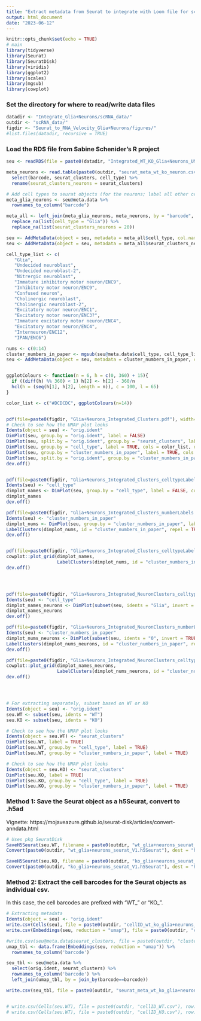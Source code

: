 ```yaml
---
title: "Extract metadata from Seurat to integrate with Loom file for scVelo RNA velocity"
output: html_document
date: "2023-06-12"
---
```


```r
knitr::opts_chunk$set(echo = TRUE)
# main
library(tidyverse)
library(Seurat)
library(SeuratDisk)
library(viridis)
library(ggplot2)
library(scales)
library(mgsub)
library(cowplot)

```

### Set the directory for where to read/write data files
```r
datadir <- "Integrate_Glia+Neurons/scRNA_data/"
outdir <- "scRNA_data/"
figdir <- "Seurat_to_RNA_Velocity_Glia+Neurons/figures/"
#list.files(datadir, recursive = TRUE)
```

### Load the RDS file from Sabine Schenider's R project
```r
seu <- readRDS(file = paste0(datadir, "Integrated_WT_KO_Glia+Neurons_UMAP.rds"))

meta_neurons <- read.table(paste0(outdir, "seurat_meta_wt_ko_neuron.csv"), sep=",", header=TRUE, row.names=1) %>%
  select(barcode, seurat_clusters, cell_type) %>%
  rename(seurat_clusters_neurons = seurat_clusters)

# Add cell types to seurat objects (for the neurons; label all other cells "glia")
meta_glia_neurons <- seu@meta.data %>%
  rownames_to_column("barcode")

meta_all <- left_join(meta_glia_neurons, meta_neurons, by = "barcode", unmatched = "error") %>%
  replace_na(list(cell_type = "Glia")) %>%
  replace_na(list(seurat_clusters_neurons = 20))

seu <- AddMetaData(object = seu, metadata = meta_all$cell_type, col.name = 'cell_type')
seu <- AddMetaData(object = seu, metadata = meta_all$seurat_clusters_neurons, col.name = 'seurat_clusters_neurons')

cell_type_list <- c(
   "Glia",
   "Undecided neuroblast",
   "Undecided neuroblast-2",
   "Nitrergic neuroblast",
   "Immature inhibitory motor neuron/ENC9",
   "Inhibitory motor neuron/ENC9",
   "Confused neuron",
   "Cholinergic neuroblast",
   "Cholinergic neuroblast-2",
   "Excitatory motor neuron/ENC1",
   "Excitatory motor neuron/ENC3?",
   "Immature excitatory motor neuron/ENC4",
   "Excitatory motor neuron/ENC4",
   "Interneuron/ENC12",
   "IPAN/ENC6")

nums <- c(0:14)
cluster_numbers_in_paper <- mgsub(seu@meta.data$cell_type, cell_type_list, nums, fixed = TRUE)
seu <- AddMetaData(object = seu, metadata = cluster_numbers_in_paper, col.name = 'cluster_numbers_in_paper')


ggplotColours <- function(n = 6, h = c(0, 360) + 15){
  if ((diff(h) %% 360) < 1) h[2] <- h[2] - 360/n
  hcl(h = (seq(h[1], h[2], length = n)), c = 100, l = 65)
}

color_list <- c("#DCDCDC", ggplotColours(n=14))


pdf(file=paste0(figdir, "Glia+Neurons_Integrated_Clusters.pdf"), width=15, height=15)
# Check to see how the UMAP plot looks
Idents(object = seu) <- "orig.ident"
DimPlot(seu, group.by = "orig.ident", label = FALSE)
DimPlot(seu, split.by = "orig.ident", group.by = "seurat_clusters", label = TRUE)
DimPlot(seu, group.by = "cell_type", label = TRUE, cols = color_list, order = rev(cell_type_list))
DimPlot(seu, group.by = "cluster_numbers_in_paper", label = TRUE, cols = color_list, order = rev(nums))
DimPlot(seu, split.by = "orig.ident", group.by = "cluster_numbers_in_paper", label = TRUE, cols = color_list, order = rev(nums))
dev.off()


pdf(file=paste0(figdir, "Glia+Neurons_Integrated_Clusters_celltypeLabels.pdf"), width=15, height=15)
Idents(seu) <- "cell_type"
dimplot_names <- DimPlot(seu, group.by = "cell_type", label = FALSE, cols = color_list, order = rev(cell_type_list), pt.size = 0.75) + coord_fixed(ratio=1)
dimplot_names
dev.off()

pdf(file=paste0(figdir, "Glia+Neurons_Integrated_Clusters_numberLabels.pdf"), width=15, height=15)
Idents(seu) <- "cluster_numbers_in_paper"
dimplot_nums <- DimPlot(seu, group.by = "cluster_numbers_in_paper", label = FALSE, cols = color_list, order = rev(nums), pt.size = 0.75) + coord_fixed(ratio=1)
LabelClusters(dimplot_nums, id = "cluster_numbers_in_paper", repel = TRUE, size = 6)
dev.off()


pdf(file=paste0(figdir, "Glia+Neurons_Integrated_Clusters_celltypeLabels_numberLabels.pdf"), width=20, height=10)
cowplot::plot_grid(dimplot_names,
                   LabelClusters(dimplot_nums, id = "cluster_numbers_in_paper", repel = TRUE, size = 6))
dev.off()




pdf(file=paste0(figdir, "Glia+Neurons_Integrated_NeuronClusters_celltypeLabels.pdf"), width=15, height=10)
Idents(seu) <- "cell_type"
dimplot_names_neurons <- DimPlot(subset(seu, idents = "Glia", invert = TRUE), group.by = "cell_type", label = FALSE, cols = color_list[2:15], order = rev(cell_type_list[2:15]), pt.size = 0.75) + coord_fixed(ratio=1)
dimplot_names_neurons
dev.off()

pdf(file=paste0(figdir, "Glia+Neurons_Integrated_NeuronClusters_numberLabels.pdf"), width=15, height=15)
Idents(seu) <- "cluster_numbers_in_paper"
dimplot_nums_neurons <- DimPlot(subset(seu, idents = "0", invert = TRUE), group.by = "cluster_numbers_in_paper", label = FALSE, cols = color_list[2:15], order = rev(nums[2:15]), pt.size = 0.75) + coord_fixed(ratio=1)
LabelClusters(dimplot_nums_neurons, id = "cluster_numbers_in_paper", repel = TRUE, size = 6)
dev.off()

pdf(file=paste0(figdir, "Glia+Neurons_Integrated_NeuronClusters_celltypeLabels_numberLabels.pdf"), width=20, height=10)
cowplot::plot_grid(dimplot_names_neurons,
                   LabelClusters(dimplot_nums_neurons, id = "cluster_numbers_in_paper", repel = TRUE, size = 6))
dev.off()




# For extracting separately, subset based on WT or KO
Idents(object = seu) <- "orig.ident"
seu.WT <- subset(seu, idents = "WT")
seu.KO <- subset(seu, idents = "KO")

# Check to see how the UMAP plot looks
Idents(object = seu.WT) <- "seurat_clusters"
DimPlot(seu.WT, label = TRUE)
DimPlot(seu.WT, group.by = "cell_type", label = TRUE)
DimPlot(seu.WT, group.by = "cluster_numbers_in_paper", label = TRUE)

# Check to see how the UMAP plot looks
Idents(object = seu.KO) <- "seurat_clusters"
DimPlot(seu.KO, label = TRUE)
DimPlot(seu.KO, group.by = "cell_type", label = TRUE)
DimPlot(seu.KO, group.by = "cluster_numbers_in_paper", label = TRUE)


```

### Method 1: Save the Seurat object as a h5Seurat, convert to .h5ad
Vignette: https://mojaveazure.github.io/seurat-disk/articles/convert-anndata.html
```r
# Uses pkg SeuratDisk
SaveH5Seurat(seu.WT, filename = paste0(outdir, "wt_glia+neurons_seurat_V1.h5Seurat"))
Convert(paste0(outdir, "wt_glia+neurons_seurat_V1.h5Seurat"), dest = "h5ad")

SaveH5Seurat(seu.KO, filename = paste0(outdir, "ko_glia+neurons_seurat_V1.h5Seurat"))
Convert(paste0(outdir, "ko_glia+neurons_seurat_V1.h5Seurat"), dest = "h5ad")

```

### Method 2: Extract the cell barcodes for the Seurat objects as individual csv.
In this case, the cell barcodes are prefixed with "WT_" or "KO_".
```r

# Extracting metadata     
Idents(object = seu) <- "orig.ident"
write.csv(Cells(seu), file = paste0(outdir, "cellID_wt_ko_glia+neurons_V1.csv"), row.names = FALSE)
write.csv(Embeddings(seu, reduction = "umap"), file = paste0(outdir, "cell_embeddings_wt_ko_glia+neurons_V1.csv"))

#write.csv(seu@meta.data$seurat_clusters, file = paste0(outdir, "clusters_all.csv"))
umap_tbl <- data.frame(Embeddings(seu, reduction = "umap")) %>%
  rownames_to_column('barcode')

seu_tbl <- seu@meta.data %>%
  select(orig.ident, seurat_clusters) %>%
  rownames_to_column('barcode') %>%
  left_join(umap_tbl, by = join_by(barcode==barcode))

write.csv(seu_tbl, file = paste0(outdir, "seurat_meta_wt_ko_glia+neurons_V1.csv"))


# write.csv(Cells(seu.WT), file = paste0(outdir, "cellID_WT.csv"), row.names = FALSE)
# write.csv(Cells(seu.WT), file = paste0(outdir, "cellID_KO.csv"), row.names = FALSE)

```
